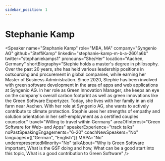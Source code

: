 ```yaml
---
sidebar_position: 1
---
```



# Stephanie Kamp

<Speaker
  name="Stephanie Kamp"
  role="MBA, MA"
  company="Syngenio AG"
  github="SteffiKamp"
  linkedin="stephanie-kamp-m-b-a-2601a6b"
  twitter="stephaniekamps1"
  pronouns="She/Her"
  location="Aachen, Germany"
  shortBiography="Stephie holds a master's degree in philosophy. Over the past 20 years, she has held various leadership positions in outsourcing and procurement in global companies, while earning her Master of Business Administration. Since 2020, Stephie has been involved with green software development in the area of apps and web applications at Syngenio AG. In her role as Green Innovation Manager, she keeps an eye on the company's overall carbon footprint as well as green innovations like the Green Software Expertyzer. Today, she lives with her family in an old farm near Aachen. With her role at Syngenio AG, she wants to actively contribute to climate protection. Stephie uses her strengths of empathy and solution orientation in her self-employment as a certified couples counselor."
  travel="Willing to travel within Germany"
  areaOfInterest="Green Software for Web- and Apps"
  speakerExperience="track talks"
  noPastSpeakingEngagements="6-20"
  coachNewSpeakers="No"
  languages={["German", "English"]}
  MAPA="No"
  underrepresentedMinority="No"
  talkAbout="Why is Green Software important, What is the GSF doing and how, What can be a good start into this topic, What is a good contribution to Green Software"
/>
